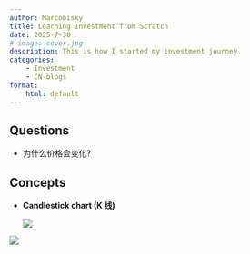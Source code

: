 ```yaml
---
author: Marcobisky
title: Learning Investment from Scratch
date: 2025-7-30
# image: cover.jpg
description: This is how I started my investment journey.
categories:
    - Investment
    - CN-blogs
format:
    html: default
---
```


## Questions

- 为什么价格会变化?

## Concepts

- **Candlestick chart (K 线)**

    ![](candlestick.png)

:::{.column-margin}
![](candle-pattern.png)
:::

